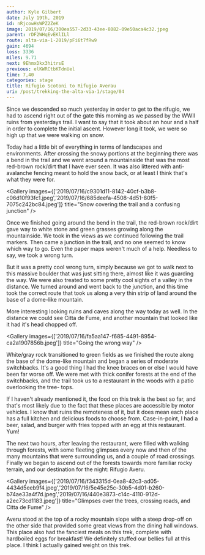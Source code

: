 ```yaml
---
author: Kyle Gilbert
date: July 19th, 2019
id: nRjcowHsWPZ2ZeK
image: 2019/07/16/300ea557-2d33-43ee-8082-09e50aca4c32.jpeg
parent: rDF2WHqEvEKlILl
route: alta-via-1-2019/pFi6t7fRw9
gain: 4694
loss: 3336
miles: 9.71
next: 9EhmxDkx3hitrsE
previous: elKWRCtbKTdnUel
time: 7,40
categories: stage
title: Rifugio Scotoni to Rifugio Averau
uri: /post/trekking-the-alta-via-1/stage/04
---
```


<Stats />

<Route />

Since we descended so much yesterday in order to get to the rifugio, we had to
ascend right out of the gate this morning as we passed by the WWII ruins from
yesterdays trail. I want to say that it took about an hour and a half in order
to complete the initial ascent. However long it took, we were so high up that
we were walking on snow.

Today had a little bit of everything in terms of landscapes and environments.
After crossing the snowy portions at the beginning there was a bend in the trail
and we went around a mountainside that was the most red-brown rock/dirt that I
have ever seen. It was also littered with anti-avalanche fencing meant to hold
the snow back, or at least I think that's what they were for.

<Gallery images={['2019/07/16/c9301d11-8142-40cf-b3b8-c06d10f93fc1.jpeg','2019/07/16/685deefa-4508-4d51-80f5-7075c242bc84.jpeg']} title="Snow covering the trail and a confusing junction" />

Once we finished going around the bend in the trail, the red-brown rock/dirt
gave way to white stone and green grasses growing along the mountainside. We
took in the views as we continued following the trail markers. Then came a
junction in the trail, and no one seemed to know which way to go. Even the
paper maps weren't much of a help. Needless to say, we took a wrong turn.

But it was a pretty cool wrong turn, simply because we got to walk next to this
massive boulder that was just sitting there, almost like it was guarding the
way. We were also treated to some pretty cool sights of a valley in the
distance. We turned around and went back to the junction, and this time took
the correct route that took us along a very thin strip of land around the
base of a dome-like mountain.

More interesting looking ruins and caves along the way today as well. In the
distance we could see Citta de Fume, and another mountain that looked like
it had it's head chopped off.

<Gallery images={['2019/07/16/fa5aa147-f685-4491-8954-ca2a1907856b.jpeg']} title="Going the wrong way" />

White/gray rock transitioned to green fields as we finished the route along the
base of the dome-like mountain and began a series of moderate switchbacks. It's
a good thing I had the knee braces on or else I would have been far worse off.
We were met with thick conifer forests at the end of the switchbacks, and the
trail took us to a restaurant in the woods with a patio overlooking the tree-
tops.

If I haven't already mentioned it, the food on this trek is the best so far, and
that's most likely due to the fact that these places are accessible by motor
vehicles. I know that ruins the remoteness of it, but it does mean each place
has a full kitchen and delicious foods to choose from. Case-in-point, I had a
beer, salad, and burger with fries topped with an egg at this restaurant. Yum!

The next two hours, after leaving the restaurant, were filled with walking
through forests, with some fleeting glimpses every now and then of the many
mountains that were surrounding us, and a couple of road crossings. Finally we
began to ascend out of the forests towards more familiar rocky terrain, and
our destination for the night: Rifugio Averu.

<Gallery images={['2019/07/16/f343315d-0ea8-42c3-ad05-4434d5eeb9f4.jpeg','2019/07/16/5e45e25c-30b5-4d01-b260-b74ae33a4f7d.jpeg','2019/07/16/440e3873-c14c-4110-912d-a2ec73cd1183.jpeg']} title="Glimpses over the trees, crossing roads, and Citta de Fume" />

Averu stood at the top of a rocky mountain slope with a steep drop-off on the
other side that provided some great views from the dining hall windows. This
place also had the fanciest meals on this trek, complete with hardboiled eggs
for breakfast! We definitely stuffed our bellies full at this place. I think I
actually gained weight on this trek.

